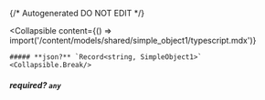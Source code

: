 {/* Autogenerated DO NOT EDIT  */}

<Collapsible
    content={() => import('/content/models/shared/simple_object1/typescript.mdx')}
>
    ##### **json?** `Record<string, SimpleObject1>`
    <Collapsible.Break/>
</Collapsible>

##### **required?** `any`

